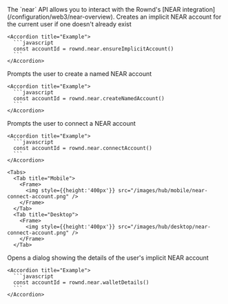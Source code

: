 <ResponseField name="near" type="object">
  The `near` API allows you to interact with the Rownd's [NEAR integration](/configuration/web3/near-overview).

  <ResponseField name="ensureImplicitAccount()" type="function">
    Creates an implicit NEAR account for the current user if one doesn't already exist

    <Accordion title="Example">
      ```javascript
      const accountId = rownd.near.ensureImplicitAccount()
      ```
    </Accordion>
  </ResponseField>

  <ResponseField name="createNamedAccount()" type="function">
    Prompts the user to create a named NEAR account

    <Accordion title="Example">
      ```javascript
      const accountId = rownd.near.createNamedAccount()
      ```
    </Accordion>
  </ResponseField>

  <ResponseField name="connectAccount()" type="function">
    Prompts the user to connect a NEAR account

    <Accordion title="Example">
      ```javascript
      const accountId = rownd.near.connectAccount()
      ```
    </Accordion>

    <Tabs>
      <Tab title="Mobile">
        <Frame>
          <img style={{height:'400px'}} src="/images/hub/mobile/near-connect-account.png" />
        </Frame>
      </Tab>
      <Tab title="Desktop">
        <Frame>
          <img style={{height:'400px'}} src="/images/hub/desktop/near-connect-account.png" />
        </Frame>
      </Tab>
   </Tabs>
  </ResponseField>

  <ResponseField name="walletDetails()" type="function">
    Opens a dialog showing the details of the user's implicit NEAR account

    <Accordion title="Example">
      ```javascript
      const accountId = rownd.near.walletDetails()
      ```
    </Accordion>
  </ResponseField>
</ResponseField>
